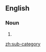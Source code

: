 ==English==
===Noun===
{{en-noun|sg=[[sub-]][[category]]|sub-categories}}
#{{alternative spelling of|[[subcategory]]}}

[[zh:sub-category]]